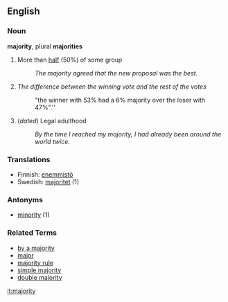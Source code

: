 ==English==

=== Noun ===
'''majority''', plural '''majorities'''

# More than [[half]] (50%) of some group
#: ''The majority agreed that the new proposal was the best.''
# ''The difference between the winning vote and the rest of the votes''
#: "the winner with 53% had a 6% majority over the loser with 47%".''
# (''dated'') Legal adulthood
#: ''By the time I reached my majority, I had already been around the world twice.''

===Translations===
*Finnish: [[enemmistö]]
*Swedish: [[majoritet]] (1)

===Antonyms===
*[[minority]] (1)

=== Related Terms ===
* [[by a majority]]
* [[major]]
* [[majority rule]]
* [[simple majority]]
* [[double majority]]

[[it:majority]]